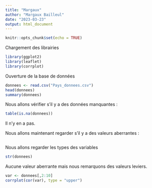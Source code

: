 ```yaml
---
title: "Margaux"
author: "Margaux Bailleul"
date: "2023-03-23"
output: html_document
---
```


```r
knitr::opts_chunk$set(echo = TRUE)
```

Chargement des librairies

```r
library(ggplot2)
library(leaflet)
library(corrplot)
```

Ouverture de la base de données 

```r
donnees <- read.csv("Pays_donnees.csv")
head(donnees)
summary(donnees)
```

Nous allons vérifier s'il y a des données manquantes : 

```r
table(is.na(donnees))
```

Il n'y en a pas. 

Nous allons maintenant regarder s'il y a des valeurs aberrantes : 

```r

```

Nous allons regarder les types des variables 

```r
str(donnees)
```

Aucune valeur aberrante mais nous remarquons des valeurs leviers. 

```r
var <- donnees[,2:10]
corrplot(cor(var), type = "upper")
```

